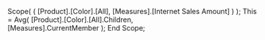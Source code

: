 Scope( ( [Product].[Color].[All],
         [Measures].[Internet Sales Amount] ) );
    This = Avg( [Product].[Color].[All].Children,  
                [Measures].CurrentMember );
End Scope;
